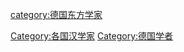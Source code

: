 {{Commonscat|Sinologists from Germany}}

[[Category:各国汉学家|Category:各国汉学家]]
[[Category:德国学者|Category:德国学者]]
[[category:德国东方学家|category:德国东方学家]]